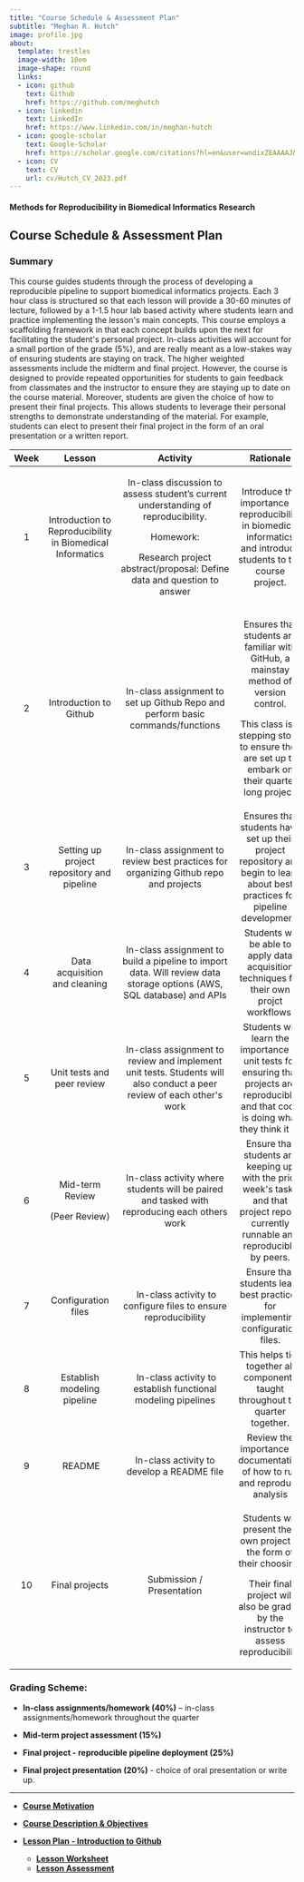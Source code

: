 ```yaml
---
title: "Course Schedule & Assessment Plan"
subtitle: "Meghan R. Hutch"
image: profile.jpg
about:
  template: trestles
  image-width: 10em
  image-shape: round
  links:
  - icon: github
    text: Github
    href: https://github.com/meghutch
  - icon: linkedin
    text: LinkedIn
    href: https://www.linkedin.com/in/meghan-hutch
  - icon: google-scholar
    text: Google-Scholar
    href: https://scholar.google.com/citations?hl=en&user=wndixZEAAAAJ&view_op=list_works
  - icon: CV
    text: CV
    url: cv/Hutch_CV_2023.pdf
---
```


#### **Methods for Reproducibility in Biomedical Informatics Research**

## Course Schedule & Assessment Plan

### Summary

This course guides students through the process of developing a reproducible pipeline to support biomedical informatics projects. Each 3 hour class is structured so that each lesson will provide a 30-60 minutes of lecture, followed by a 1-1.5 hour lab based activity where students learn and practice implementing the lesson\'s main concepts. This course employs a scaffolding framework in that each concept builds upon the next for facilitating the student\'s personal project. In-class activities will account for a small portion of the grade (5%), and are really meant as a low-stakes way of ensuring students are staying on track. The higher weighted assessments include the midterm and final project. However, the course is designed to provide repeated opportunities for students to gain feedback from classmates and the instructor to ensure they are staying up to date on the course material. Moreover, students are given the choice of how to present their final projects. This allows students to leverage their personal strengths to demonstrate understanding of the material. For example, students can elect to present their final project in the form of an oral presentation or a written report.

+------+-----------------------------------------------------------+-----------------------------------------------------------------------------------+---------------------------------------------------------------------------------------------------------------------+-----------+
| Week | Lesson                                                    | Activity                                                                          | Rationale                                                                                                           | Weight    |
+:====:+:=========================================================:+:=================================================================================:+:===================================================================================================================:+:=========:+
| 1    | Introduction to Reproducibility in Biomedical Informatics | In-class discussion to assess student's current understanding of reproducibility. | Introduce the importance of reproducibility in biomedical informatics and introduce students to the course project. | 5%        |
|      |                                                           |                                                                                   |                                                                                                                     |           |
|      |                                                           | Homework:                                                                         |                                                                                                                     |           |
|      |                                                           |                                                                                   |                                                                                                                     |           |
|      |                                                           | Research project abstract/proposal: Define data and question to answer            |                                                                                                                     |           |
+------+-----------------------------------------------------------+-----------------------------------------------------------------------------------+---------------------------------------------------------------------------------------------------------------------+-----------+
| 2    | Introduction to Github                                    | In-class assignment to set                                                        | Ensures that students are                                                                                           | 5%        |
|      |                                                           | up Github Repo and perform basic commands/functions                               | familiar with GitHub, a mainstay method of version control.                                                         |           |
|      |                                                           |                                                                                   |                                                                                                                     |           |
|      |                                                           |                                                                                   | This class is a stepping                                                                                            |           |
|      |                                                           |                                                                                   | stone to ensure they are set up to embark on their quarter long project.                                            |           |
+------+-----------------------------------------------------------+-----------------------------------------------------------------------------------+---------------------------------------------------------------------------------------------------------------------+-----------+
| 3    | Setting up project                                        | In-class assignment to                                                            | Ensures that students have                                                                                          | 5%        |
|      | repository and pipeline                                   | review best practices for organizing Github repo and projects                     | set up their project repository and begin to learn about best practices for                                         |           |
|      |                                                           |                                                                                   | pipeline development.                                                                                               |           |
+------+-----------------------------------------------------------+-----------------------------------------------------------------------------------+---------------------------------------------------------------------------------------------------------------------+-----------+
| 4    |  Data acquisition and cleaning                            | In-class assignment to                                                            |  Students will be able to apply data acquisition techniques for their own projct workflows.                         | 5%        |
|      |                                                           | build a pipeline to import data. Will review data storage options (AWS, SQL       |                                                                                                                     |           |
|      |                                                           | database) and APIs                                                                |                                                                                                                     |           |
+------+-----------------------------------------------------------+-----------------------------------------------------------------------------------+---------------------------------------------------------------------------------------------------------------------+-----------+
| 5    | Unit tests and peer                                       | In-class assignment to                                                            | Students will learn the                                                                                             | 5%        |
|      | review                                                    | review and implement unit tests. Students will also conduct a peer review         | importance of unit tests for ensuring that projects are reproducible and that                                       |           |
|      |                                                           | of each other\'s work                                                             | code is doing what they think it is.                                                                                |           |
+------+-----------------------------------------------------------+-----------------------------------------------------------------------------------+---------------------------------------------------------------------------------------------------------------------+-----------+
| 6    | Mid-term Review                                           | In-class activity where                                                           | Ensure that students are                                                                                            | 10%       |
|      |                                                           | students will be paired and tasked with reproducing each others                   | keeping up with the prior week\'s tasks and that project repo is currently                                          |           |
|      | (Peer Review)                                             | work                                                                              | runnable and reproducible by peers.                                                                                 |           |
+------+-----------------------------------------------------------+-----------------------------------------------------------------------------------+---------------------------------------------------------------------------------------------------------------------+-----------+
| 7    | Configuration files                                       |  In-class activity to configure files to ensure                                   | Ensure that students learn                                                                                          | 5%        |
|      |                                                           | reproducibility                                                                   | best practices for implementing configuration files.                                                                |           |
+------+-----------------------------------------------------------+-----------------------------------------------------------------------------------+---------------------------------------------------------------------------------------------------------------------+-----------+
| 8    | Establish modeling pipeline                               |  In-class activity to establish functional modeling pipelines                     | This helps ties together all                                                                                        | F         |
|      |                                                           |                                                                                   | components taught throughout the quarter together.                                                                  |           |
+------+-----------------------------------------------------------+-----------------------------------------------------------------------------------+---------------------------------------------------------------------------------------------------------------------+-----------+
| 9    |  README                                                   | In-class activity to develop a README file                                        | Review the importance of                                                                                            | 5%        |
|      |                                                           |                                                                                   | documentation of how to run and reproduce analysis                                                                  |           |
+------+-----------------------------------------------------------+-----------------------------------------------------------------------------------+---------------------------------------------------------------------------------------------------------------------+-----------+
| 10   | Final projects                                            | Submission / Presentation                                                         | Students will present their own project in the form of their choosing.                                              | 30% / 20% |
|      |                                                           |                                                                                   |                                                                                                                     |           |
|      |                                                           |                                                                                   | Their final project will also be graded by the instructor to assess reproducibility                                 |           |
+------+-----------------------------------------------------------+-----------------------------------------------------------------------------------+---------------------------------------------------------------------------------------------------------------------+-----------+

### Grading Scheme:

-   **In-class assignments/homework (40%)** -- in-class assignments/homework throughout the quarter

-   **Mid-term project assessment (15%)**

-   **Final project - reproducible pipeline deployment (25%)**

-   **Final project presentation (20%)** - choice of oral presentation or write up.

--- 

- [**Course Motivation**](motivation.qmd)

- [**Course Description & Objectives**](course_description_objectives.qmd)

-   [**Lesson Plan - Introduction to Github**](lesson_plan.qmd)

    -   [**Lesson Worksheet**](lesson_worksheet.qmd)
    -   [**Lesson Assessment**](lesson_assessment.qmd)

